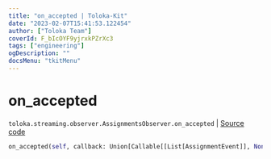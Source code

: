 ```yaml
---
title: "on_accepted | Toloka-Kit"
date: "2023-02-07T15:41:53.122454"
author: ["Toloka Team"]
coverId: F_bIcOYF9yjrxkPZrXc3
tags: ["engineering"]
ogDescription: ""
docsMenu: "tkitMenu"
---
```


# on_accepted
`toloka.streaming.observer.AssignmentsObserver.on_accepted` | [Source code](https://github.com/Toloka/toloka-kit/blob/v1.1.3/src/streaming/observer.py#L389)

```python
on_accepted(self, callback: Union[Callable[[List[AssignmentEvent]], None], Callable[[List[AssignmentEvent]], Awaitable[None]]])
```